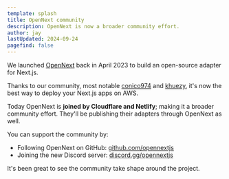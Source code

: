 ```yaml
---
template: splash
title: OpenNext community
description: OpenNext is now a broader community effort.
author: jay
lastUpdated: 2024-09-24
pagefind: false
---
```


We launched [OpenNext](https://opennext.js.org) back in April 2023 to build an open-source adapter for Next.js.

Thanks to our community, most notable [conico974](https://github.com/conico974) and [khuezy](https://github.com/khuezy), it's now the best way to deploy your Next.js apps on AWS.

Today OpenNext is **joined by Cloudflare and Netlify**; making it a broader community effort. They'll be publishing their adapters through OpenNext as well.

You can support the community by:

- Following OpenNext on GitHub: [github.com/opennextjs](https://github.com/opennextjs)
- Joining the new Discord server: [discord.gg/opennextjs](https://discord.gg/opennextjs)

It's been great to see the community take shape around the project.
